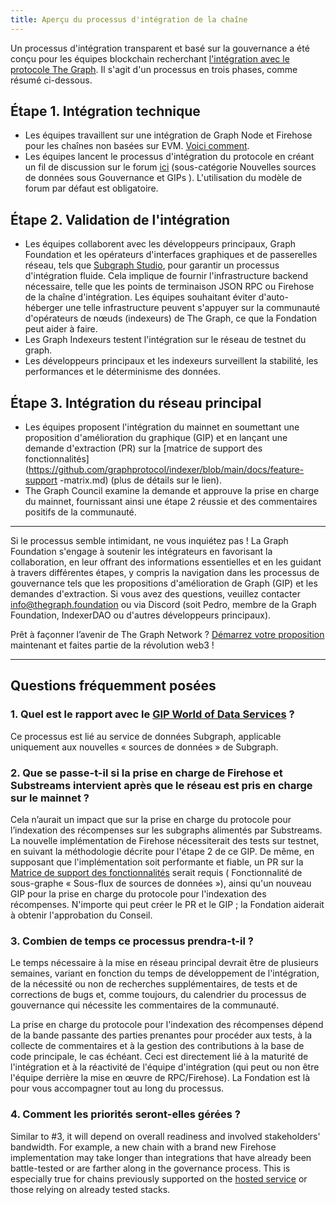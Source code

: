 ```yaml
---
title: Aperçu du processus d'intégration de la chaîne
---
```


Un processus d'intégration transparent et basé sur la gouvernance a été conçu pour les équipes blockchain recherchant [l'intégration avec le protocole The Graph](https://forum.thegraph.com/t/gip-0057-chain-integration-process/4468). Il s'agit d'un processus en trois phases, comme résumé ci-dessous.

## Étape 1. Intégration technique

- Les équipes travaillent sur une intégration de Graph Node et Firehose pour les chaînes non basées sur EVM. [Voici comment](/new-chain-integration/).
- Les équipes lancent le processus d'intégration du protocole en créant un fil de discussion sur le forum [ici](https://forum.thegraph.com/c/governance-gips/new-chain-support/71) (sous-catégorie Nouvelles sources de données sous Gouvernance et GIPs ). L'utilisation du modèle de forum par défaut est obligatoire.

## Étape 2. Validation de l'intégration

- Les équipes collaborent avec les développeurs principaux, Graph Foundation et les opérateurs d'interfaces graphiques et de passerelles réseau, tels que [Subgraph Studio](https://thegraph.com/studio/), pour garantir un processus d'intégration fluide. Cela implique de fournir l'infrastructure backend nécessaire, telle que les points de terminaison JSON RPC ou Firehose de la chaîne d'intégration. Les équipes souhaitant éviter d'auto-héberger une telle infrastructure peuvent s'appuyer sur la communauté d'opérateurs de nœuds (indexeurs) de The Graph, ce que la Fondation peut aider à faire.
- Les Graph Indexeurs testent l'intégration sur le réseau de testnet du graph.
- Les développeurs principaux et les indexeurs surveillent la stabilité, les performances et le déterminisme des données.

## Étape 3. Intégration du réseau principal

- Les équipes proposent l'intégration du mainnet en soumettant une proposition d'amélioration du graphique (GIP) et en lançant une demande d'extraction (PR) sur la [matrice de support des fonctionnalités](https://github.com/graphprotocol/indexer/blob/main/docs/feature-support -matrix.md) (plus de détails sur le lien).
- The Graph Council examine la demande et approuve la prise en charge du mainnet, fournissant ainsi une étape 2 réussie et des commentaires positifs de la communauté.

---

Si le processus semble intimidant, ne vous inquiétez pas ! La Graph Foundation s'engage à soutenir les intégrateurs en favorisant la collaboration, en leur offrant des informations essentielles et en les guidant à travers différentes étapes, y compris la navigation dans les processus de gouvernance tels que les propositions d'amélioration de Graph (GIP) et les demandes d'extraction. Si vous avez des questions, veuillez contacter [info@thegraph.foundation](mailto:info@thegraph.foundation) ou via Discord (soit Pedro, membre de la Graph Foundation, IndexerDAO ou d'autres développeurs principaux).

Prêt à façonner l’avenir de The Graph Network ? [Démarrez votre proposition](https://github.com/graphprotocol/graph-improvement-proposals/blob/main/gips/0057-chain-integration-process.md) maintenant et faites partie de la révolution web3 !

---

## Questions fréquemment posées

### 1. Quel est le rapport avec le [GIP World of Data Services](https://forum.thegraph.com/t/gip-0042-a-world-of-data-services/3761) ?

Ce processus est lié au service de données Subgraph, applicable uniquement aux nouvelles « sources de données » de Subgraph.

### 2. Que se passe-t-il si la prise en charge de Firehose et Substreams intervient après que le réseau est pris en charge sur le mainnet ?

Cela n’aurait un impact que sur la prise en charge du protocole pour l’indexation des récompenses sur les subgraphs alimentés par Substreams. La nouvelle implémentation de Firehose nécessiterait des tests sur testnet, en suivant la méthodologie décrite pour l'étape 2 de ce GIP. De même, en supposant que l'implémentation soit performante et fiable, un PR sur la [Matrice de support des fonctionnalités](https://github.com/graphprotocol/indexer/blob/main/docs/feature-support-matrix.md) serait requis ( Fonctionnalité de sous-graphe « Sous-flux de sources de données »), ainsi qu'un nouveau GIP pour la prise en charge du protocole pour l'indexation des récompenses. N'importe qui peut créer le PR et le GIP ; la Fondation aiderait à obtenir l'approbation du Conseil.

### 3. Combien de temps ce processus prendra-t-il ?

Le temps nécessaire à la mise en réseau principal devrait être de plusieurs semaines, variant en fonction du temps de développement de l'intégration, de la nécessité ou non de recherches supplémentaires, de tests et de corrections de bugs et, comme toujours, du calendrier du processus de gouvernance qui nécessite les commentaires de la communauté.

La prise en charge du protocole pour l'indexation des récompenses dépend de la bande passante des parties prenantes pour procéder aux tests, à la collecte de commentaires et à la gestion des contributions à la base de code principale, le cas échéant. Ceci est directement lié à la maturité de l'intégration et à la réactivité de l'équipe d'intégration (qui peut ou non être l'équipe derrière la mise en œuvre de RPC/Firehose). La Fondation est là pour vous accompagner tout au long du processus.

### 4. Comment les priorités seront-elles gérées ?

Similar to #3, it will depend on overall readiness and involved stakeholders' bandwidth. For example, a new chain with a brand new Firehose implementation may take longer than integrations that have already been battle-tested or are farther along in the governance process. This is especially true for chains previously supported on the [hosted service](https://thegraph.com/hosted-service) or those relying on already tested stacks.
